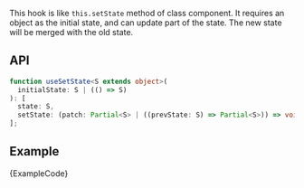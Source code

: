 
This hook is like `this.setState` method of class component. It requires an object as the initial state, and can update part of the state. The new state will be merged with the old state.

## API

```ts
function useSetState<S extends object>(
  initialState: S | (() => S)
): [
  state: S,
  setState: (patch: Partial<S> | ((prevState: S) => Partial<S>)) => void
];
```

## Example

<ExampleBlock>
  <Example />
</ExampleBlock>
<CodeBlock language="tsx">{ExampleCode}</CodeBlock>
